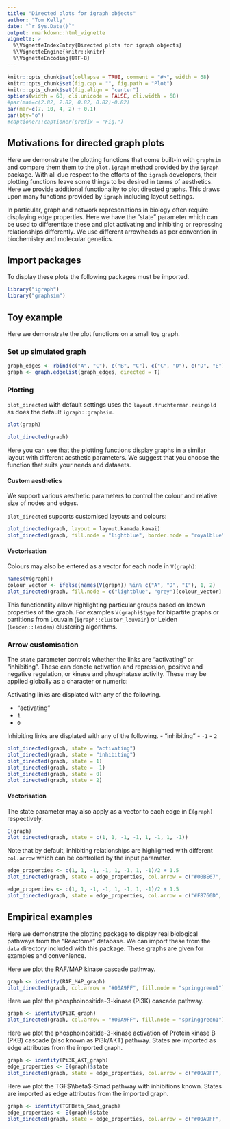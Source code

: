 ```yaml
---
title: "Directed plots for igraph objects"
author: "Tom Kelly"
date: "`r Sys.Date()`"
output: rmarkdown::html_vignette
vignette: >
  %\VignetteIndexEntry{Directed plots for igraph objects}
  %\VignetteEngine{knitr::knitr}
  %\VignetteEncoding{UTF-8}
---
```


```r
knitr::opts_chunk$set(collapse = TRUE, comment = "#>", width = 68)
knitr::opts_chunk$set(fig.cap = "", fig.path = "Plot")
knitr::opts_chunk$set(fig.align = "center")
options(width = 68, cli.unicode = FALSE, cli.width = 68)
#par(mai=c(2.82, 2.82, 0.82, 0.82)-0.82)
par(mar=c(7, 10, 4, 2) + 0.1)
par(bty="o")
#captioner::captioner(prefix = "Fig.")
```

## Motivations for directed graph plots

Here we demonstrate the plotting functions that come built-in with `graphsim` and compare them them to the `plot.igraph` method provided by the `igraph` package. With all due respect to the efforts of the `igraph` developers, their plotting functions leave some things to be desired in terms of aesthetics. Here we provide additional functionality to plot directed graphs. This draws upon many functions provided by `igraph` including layout settings.

In particular, graph and network represenations in biology often require displaying edge properties. Here we have the "state" parameter which can be used to differentiate these and plot activating and inhibiting or repressing relationships differently. We use different arrowheads as per convention in biochemistry and molecular genetics. 

## Import packages

To display these plots the following packages must be imported.

```r
library("igraph")
library("graphsim")
```

## Toy example

Here we demonstrate the plot functions on a small toy graph.

### Set up simulated graph

```r
graph_edges <- rbind(c("A", "C"), c("B", "C"), c("C", "D"), c("D", "E"), c("D", "F"), c("F", "G"), c("F", "I"), c("H", "I"))
graph <- graph.edgelist(graph_edges, directed = T)
```

### Plotting

`plot_directed` with default settings uses the `layout.fruchterman.reingold` as does the default `igraph::graphsim`.

```r
plot(graph)
```
```r
plot_directed(graph)
```

Here you can see that the plotting functions display graphs in a similar layout with different aesthetic parameters. We suggest that you choose the function that suits your needs and datasets.

#### Custom aesthetics

We support various aesthetic parameters to control the colour and relative size of nodes and edges.

`plot_directed` supports customised layouts and colours:

```r
plot_directed(graph, layout = layout.kamada.kawai)
plot_directed(graph, fill.node = "lightblue", border.node = "royalblue")
```

#### Vectorisation

Colours may also be entered as a vector for each node in `V(graph)`:

```r
names(V(graph))
colour_vector <- ifelse(names(V(graph)) %in% c("A", "D", "I"), 1, 2)
plot_directed(graph, fill.node = c("lightblue", "grey")[colour_vector], border.node = c("royalblue", "black")[colour_vector])
```

This functionality allow highlighting particular groups based on known properties of the graph. For examples `V(graph)$type` for bipartite graphs or partitions from Louvain (`igraph::cluster_louvain`) or Leiden (`leiden::leiden`) clustering algorithms.

### Arrow customisation

The `state` parameter controls whether the links are "activating" or "inhibiting". These can denote activation and repression, positive and negative regulation, or kinase and phosphatase activity. These may be applied globally as a character or numeric:

Activating links are displated with any of the following.

- "activating"
- `1`
- `0`

Inhibiting links are displated with any of the following.
- "inhibiting"
- `-1`
- `2`

```r
plot_directed(graph, state = "activating")
plot_directed(graph, state = "inhibiting")
plot_directed(graph, state = 1)
plot_directed(graph, state = -1)
plot_directed(graph, state = 0)
plot_directed(graph, state = 2)
```

#### Vectorisation

The state parameter may also apply as a vector to each edge in `E(graph)` respectively.

```r
E(graph)
plot_directed(graph, state = c(1, 1, -1, -1, 1, -1, 1, -1))
```

Note that by default, inhibiting relationships are highlighted with different `col.arrow` which can be controlled by the input parameter.

```r
edge_properties <- c(1, 1, -1, -1, 1, -1, 1, -1)/2 + 1.5
plot_directed(graph, state = edge_properties, col.arrow = c("#00BE67", "#F8766D")[edge_properties])
```

```r
edge_properties <- c(1, 1, -1, -1, 1, -1, 1, -1)/2 + 1.5
plot_directed(graph, state = edge_properties, col.arrow = c("#F8766D", "#CD9600", "#7CAE00", "#00BE67", "#00BFC4", "#00A9FF", "#C77CFF", "#FF61CC"), fill.node = c("#F8766D", "#CD9600", "#7CAE00", "#00BE67", "#00BFC4", "#00A9FF", "#C77CFF", "#FF61CC", "#F8766D"))
```

## Empirical examples

Here we demonstrate the plotting package to display real biological pathways from the "Reactome" database. We can import these from the `data` directory included with this package. These graphs are given for examples and convenience.



Here we plot the RAF/MAP kinase cascade pathway.


```r
graph <- identity(RAF_MAP_graph)
plot_directed(graph, col.arrow = "#00A9FF", fill.node = "springgreen1")
```

Here we plot the phosphoinositide-3-kinase (Pi3K) cascade pathway.


```r
graph <- identity(Pi3K_graph)
plot_directed(graph, col.arrow = "#00A9FF", fill.node = "springgreen1")
```


Here we plot the phosphoinositide-3-kinase activation of Protein kinase B (PKB) cascade (also known as Pi3k/AKT) pathway. States are imported as edge attributes from the imported graph.


```r
graph <- identity(Pi3K_AKT_graph)
edge_properties <- E(graph)$state
plot_directed(graph, state = edge_properties, col.arrow = c("#00A9FF", "#F8766D")[edge_properties], fill.node = c("springgreen1"))
```

Here we plot the TGF$\\beta$-Smad pathway with inhibitions known. States are imported as edge attributes from the imported graph.


```r
graph <- identity(TGFBeta_Smad_graph)
edge_properties <- E(graph)$state
plot_directed(graph, state = edge_properties, col.arrow = c("#00A9FF", "#F8766D")[edge_properties], fill.node = c("springgreen1"))
```

